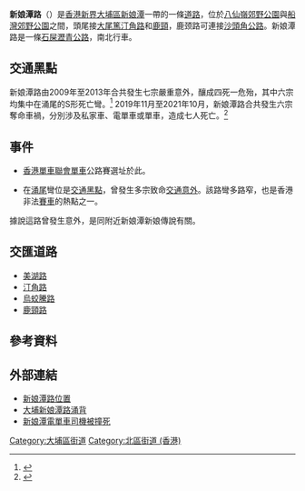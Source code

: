 {{Coord|22.4600033|114.2009489|display=title}}
{{Infobox Hong Kong Road
|中文街道名稱 = 新娘潭路
|英文街道名稱 = Bride's Pool Road
|圖片         = File:HK walking 新娘潭路 Bride's Pool Road n Nature Trail sign June 2018 IX2 01.jpg
|圖片說明     = 新娘潭路近自然教育徑
|隸屬幹線     =  
|路段總長度   = 7.4
|車速限制     = 50
|行車線數量   = 2
|所在地區     = [[新界東|新界東]]
|起點         = [[大埔區|大埔區]][[大尾篤|大尾篤]][[汀角路|汀角路]]
|終點         = [[北區_(香港)|北區]][[鹿頸路|鹿頸路]]
|道路命名日期 = 1970年4月3日
|命名文件     = 1970年4月3日第713號[[香港政府憲報|憲報]]
|道路動工日期 =  
|道路興建計劃 =  
|道路舊名資料 =  
|通車日期     = 1950年代
}}
'''新娘潭路'''（{{lang-en|Bride's Pool Road}}）是[[香港|香港]][[新界|新界]][[大埔區|大埔區]][[新娘潭|新娘潭]]一帶的一條[[道路|道路]]，位於[[八仙嶺郊野公園|八仙嶺郊野公園]]與[[船灣郊野公園|船灣郊野公園]]之間，頭尾接[[大尾篤|大尾篤]][[汀角路|汀角路]]和[[鹿頸|鹿頸]]，鹿颈路可連接[[沙頭角公路|沙頭角公路]]。新娘潭路是一條[[石屎|石屎]][[瀝青|瀝青]][[公路|公路]]，南北行車。

== 交通黑點 ==
新娘潭路由2009年至2013年合共發生七宗嚴重意外，釀成四死一危殆，其中六宗均集中在涌尾的S形死亡彎。<ref>{{cite web|url=http://hk.apple.nextmedia.com/news/art/20131030/18485710|date=2013年10月30日|title=交通黑點　五年死四人|publisher=''[[蘋果日報|蘋果日報]]''|access-date=2013年10月30日|archive-date=2016年3月4日|archive-url=https://web.archive.org/web/20160304123724/http://hk.apple.nextmedia.com/news/art/20131030/18485710|dead-url=no}}</ref> 2019年11月至2021年10月，新娘潭路合共發生六宗奪命車禍，分別涉及私家車、電單車或單車，造成七人死亡。<ref>{{cite news |author1=楊婉婷 |title=大埔新娘潭路彎多路窄　兩年間6宗奪命車禍　7人喪命 |url=https://www.hk01.com/突發/695353/大埔新娘潭路彎多路窄-兩年間6宗奪命車禍-7人喪命 |accessdate=2021-11-01 |work=香港01 |date=2021-11-01 |archive-date=2021-11-05 |archive-url=https://web.archive.org/web/20211105223112/https://www.hk01.com/%E7%AA%81%E7%99%BC/695353/%E5%A4%A7%E5%9F%94%E6%96%B0%E5%A8%98%E6%BD%AD%E8%B7%AF%E5%BD%8E%E5%A4%9A%E8%B7%AF%E7%AA%84-%E5%85%A9%E5%B9%B4%E9%96%936%E5%AE%97%E5%A5%AA%E5%91%BD%E8%BB%8A%E7%A6%8D-7%E4%BA%BA%E5%96%AA%E5%91%BD |dead-url=no }}</ref>

==事件==
* [[香港單車聯會|香港單車聯會]][[單車|單車]]公路賽選址於此。

* 在[[涌尾|涌尾]]彎位是[[交通黑點|交通黑點]]，曾發生多宗致命[[交通意外|交通意外]]。該路彎多路窄，也是香港非法[[賽車|賽車]]的熱點之一。


據說這路曾發生意外，是同附近新娘潭新娘傳說有關。

==交匯道路==
*[[美湖路|美湖路]]
*[[汀角路|汀角路]]
*[[烏蛟騰|烏蛟騰路]]
*[[鹿頸|鹿頸路]]

== 參考資料 ==
{{reflist}}

== 外部連結 ==
* [http://homepage.mac.com/cubiccomet/hkg/road/BridesPoolRoad/ 新娘潭路位置]{{dead link|date=2018年3月 |bot=InternetArchiveBot |fix-attempted=yes }}
* [https://web.archive.org/web/20091014034231/http://www.ktgss.edu.hk/activities/0809activities/1205schoolpicnic/chungpui/index.htm 大埔新娘潭路涌背]
* [https://web.archive.org/web/20081212014404/http://www.mpinews.com/htm/INews/20081108/gb61359k.htm 新娘潭電單車司機被撞死]



[[Category:大埔區街道|Category:大埔區街道]]
[[Category:北區街道_(香港)|Category:北區街道 (香港)]]